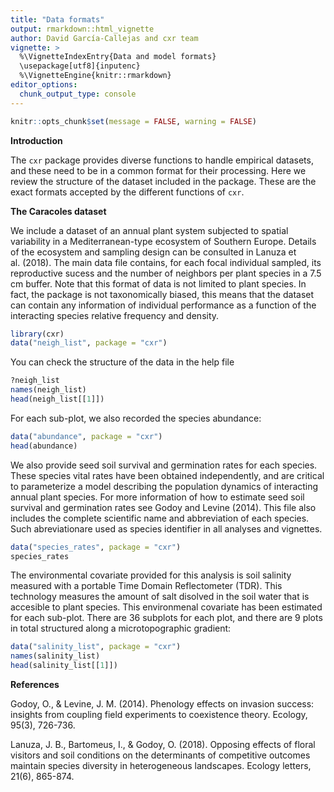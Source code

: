 ```yaml
---
title: "Data formats"
output: rmarkdown::html_vignette
author: David García-Callejas and cxr team
vignette: >
  %\VignetteIndexEntry{Data and model formats}
  \usepackage[utf8]{inputenc}
  %\VignetteEngine{knitr::rmarkdown}
editor_options: 
  chunk_output_type: console
---
```


```r
knitr::opts_chunk$set(message = FALSE, warning = FALSE)
```

**Introduction**

The `cxr` package provides diverse functions to handle empirical datasets, and these need to be in a common format for their processing. Here we review the structure of the dataset included in the package. These are the exact formats accepted by the different functions of `cxr`. 

**The Caracoles dataset**

We include a dataset of an annual plant system subjected to spatial variability in a Mediterranean-type ecosystem of Southern Europe. Details of the ecosystem and sampling design can be consulted in Lanuza et al. (2018). The main data file contains, for each focal individual sampled, its reproductive sucess and the number of neighbors per plant species in a 7.5 cm buffer. Note that this format of data is not limited to plant species. In fact, the package is not taxonomically biased, this means that the dataset can contain any information of individual performance as a function of the interacting species relative frequency and density. 

```r
library(cxr)
data("neigh_list", package = "cxr")
```

You can check the structure of the data in the help file

```r
?neigh_list
names(neigh_list)
head(neigh_list[[1]])
```

For each sub-plot, we also recorded the species abundance:

```r
data("abundance", package = "cxr")
head(abundance)
```

We also provide seed soil survival and germination rates for each species. These species vital rates have been obtained independently, and are critical to parameterize a model describing the population dynamics of interacting annual plant species. For more information of how to estimate seed soil survival and germination rates see Godoy and Levine (2014). This file also includes the complete scientific name and abbreviation of each species. Such abreviationare used as species identifier in all analyses and vignettes.

```r
data("species_rates", package = "cxr")
species_rates 
```

The environmental covariate provided for this analysis is soil salinity measured with a portable Time Domain Reflectometer (TDR). This technology measures the amount of salt disolved in the soil water that is accesible to plant species. This environmenal covariate has been estimated for each sub-plot. There are 36 subplots for each plot, and there are 9 plots in total structured along a microtopographic gradient: 

```r
data("salinity_list", package = "cxr")
names(salinity_list)
head(salinity_list[[1]])
```

**References**

Godoy, O., & Levine, J. M. (2014). Phenology effects on invasion success: insights from coupling field experiments to coexistence theory. Ecology, 95(3), 726-736.

Lanuza, J. B., Bartomeus, I., & Godoy, O. (2018). Opposing effects of floral visitors and soil conditions on the determinants of competitive outcomes maintain species diversity in heterogeneous landscapes. Ecology letters, 21(6), 865-874.
